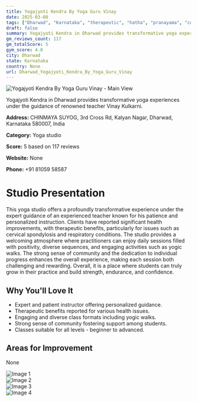 ```yaml
---
title: Yogajyoti Kendra By Yoga Guru Vinay
date: 2025-03-08
tags: ["Dharwad", "Karnataka", "therapeutic", "hatha", "pranayama", "community", "personalized guidance", "Dharwad"]  
draft: false
summary: Yogajyoti Kendra in Dharwad provides transformative yoga experiences under the guidance of renowned teacher Vinay Kulkarni.
gm_reviews_count: 117
gm_totalScore: 5
gym_score: 4.8
city: Dharwad
state: Karnataka
country: None
url: Dharwad_Yogajyoti_Kendra_By_Yoga_Guru_Vinay
---
```


<div className="aspect-[16/9] relative my-8">
  <img 
    src="https://lh5.googleusercontent.com/p/AF1QipNrxS-VxGc8xEajizd9Ar1th7sk_fqCX55MBu1q=w1920-h1080-k-no"
    alt="Yogajyoti Kendra By Yoga Guru Vinay - Main View"
    className="object-cover absolute inset-0 w-full h-full rounded-lg"
  />
</div>

Yogajyoti Kendra in Dharwad provides transformative yoga experiences under the guidance of renowned teacher Vinay Kulkarni.

**Address:** CHINMAYA SUYOG, 3rd Cross Rd, Kalyan Nagar, Dharwad, Karnataka 580007, India

**Category:** Yoga studio

**Score:** 5 based on 117 reviews

**Website:** None

**Phone:** +91 81059 58587

# Studio Presentation

This yoga studio offers a profoundly transformative experience under the expert guidance of an experienced teacher known for his patience and personalized instruction. Clients have reported significant health improvements, with therapeutic benefits, particularly for issues such as cervical spondylosis and respiratory conditions. The studio provides a welcoming atmosphere where practitioners can enjoy daily sessions filled with positivity, diverse sequences, and engaging activities such as yogic walks. The strong sense of community and the dedication to individual progress enhances the overall experience, making each session both challenging and rewarding. Overall, it is a place where students can truly grow in their practice and build strength, endurance, and confidence.



## Why You'll Love It

- Expert and patient instructor offering personalized guidance.
- Therapeutic benefits reported for various health issues.
- Engaging and diverse class formats including yogic walks.
- Strong sense of community fostering support among students.
- Classes suitable for all levels - beginner to advanced.

## Areas for Improvement

None

<div className="grid grid-cols-1 xl:grid-cols-2 gap-4 my-8">
<div className="aspect-[4/3] relative"><img src="https://lh3.googleusercontent.com/p/AF1QipMODU0qrdvJFyfSEsusFes7wmj0_dSQ_xcopxRn=w1920-h1080-k-no" alt="Image 1" className="object-cover absolute inset-0 w-full h-full rounded-lg" /></div>
<div className="aspect-[4/3] relative"><img src="https://lh5.googleusercontent.com/p/AF1QipOANuzCPuswi4Bcd92M2599wg3w0CHwqHkJBm9h=w1920-h1080-k-no" alt="Image 2" className="object-cover absolute inset-0 w-full h-full rounded-lg" /></div>
<div className="aspect-[4/3] relative"><img src="https://lh5.googleusercontent.com/p/AF1QipOiYzeO-LrbL-0OmJem3k8-k-Up1or888XOIj-w=w1920-h1080-k-no" alt="Image 3" className="object-cover absolute inset-0 w-full h-full rounded-lg" /></div>
<div className="aspect-[4/3] relative"><img src="https://lh5.googleusercontent.com/p/AF1QipMk-q59K0aJ_IZF8iQFGcb0oZN41PN7M8BE0Kya=w1920-h1080-k-no" alt="Image 4" className="object-cover absolute inset-0 w-full h-full rounded-lg" /></div>
</div>
